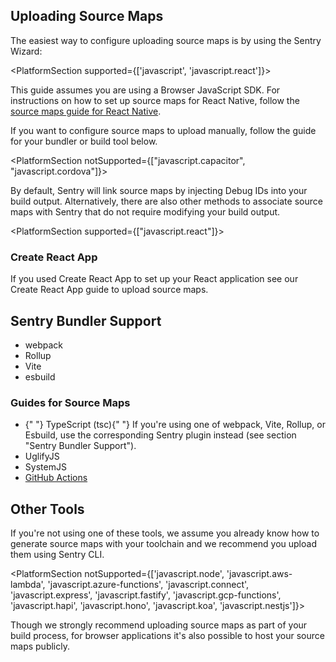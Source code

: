 ## Uploading Source Maps

The easiest way to configure uploading source maps is by using the Sentry Wizard:

<Include name="sourcemaps-wizard-instructions.mdx" />

<PlatformSection supported={['javascript', 'javascript.react']}>

<Alert>

This guide assumes you are using a Browser JavaScript SDK. For instructions on how to set up source maps for React Native, follow the [source maps guide for React Native](/platforms/react-native/sourcemaps/).

</Alert>

</PlatformSection>

If you want to configure source maps to upload manually, follow the guide for your bundler or build tool below.

<PlatformSection notSupported={["javascript.capacitor", "javascript.cordova"]}>
<Alert>

By default, Sentry will link source maps by injecting <PlatformLink to="/sourcemaps/troubleshooting_js/debug-ids/">Debug IDs</PlatformLink> into your build output. Alternatively, there are also <PlatformLink to="/sourcemaps/troubleshooting_js/legacy-uploading-methods/">other methods</PlatformLink> to associate source maps with Sentry that do not require modifying your build output.

</Alert>
</PlatformSection>

<PlatformSection supported={["javascript.react"]}>

### Create React App

If you used Create React App to set up your React application see our <PlatformLink to="/sourcemaps/uploading/create-react-app/">Create React App</PlatformLink> guide to upload source maps.

</PlatformSection>

## Sentry Bundler Support

- <PlatformLink to="/sourcemaps/uploading/webpack/">webpack</PlatformLink>
- <PlatformLink to="/sourcemaps/uploading/rollup/">Rollup</PlatformLink>
- <PlatformLink to="/sourcemaps/uploading/vite/">Vite</PlatformLink>
- <PlatformLink to="/sourcemaps/uploading/esbuild/">esbuild</PlatformLink>

### Guides for Source Maps

- <PlatformLink to="/sourcemaps/uploading/typescript/">
    {" "}
    TypeScript (tsc){" "}
  </PlatformLink>
  <Alert>
    If you're using one of webpack, Vite, Rollup, or Esbuild, use the
    corresponding Sentry plugin instead (see section "Sentry Bundler Support").
  </Alert>
- <PlatformLink to="/sourcemaps/uploading/uglifyjs/">UglifyJS</PlatformLink>
- <PlatformLink to="/sourcemaps/uploading/systemjs/">SystemJS</PlatformLink>
- [GitHub Actions](/product/releases/setup/release-automation/github-actions/)

## Other Tools

If you're not using one of these tools, we assume you already know how to generate source maps with your toolchain and we recommend you upload them using <PlatformLink to="/sourcemaps/uploading/cli/">Sentry CLI</PlatformLink>.

<PlatformSection notSupported={['javascript.node', 'javascript.aws-lambda', 'javascript.azure-functions', 'javascript.connect', 'javascript.express', 'javascript.fastify', 'javascript.gcp-functions', 'javascript.hapi', 'javascript.hono', 'javascript.koa', 'javascript.nestjs']}>

<Alert>

Though we strongly recommend uploading source maps as part of your build process, for browser applications it's also possible to <PlatformLink to="/sourcemaps/uploading/hosting-publicly/">host your source maps publicly</PlatformLink>.

</Alert>

</PlatformSection>
